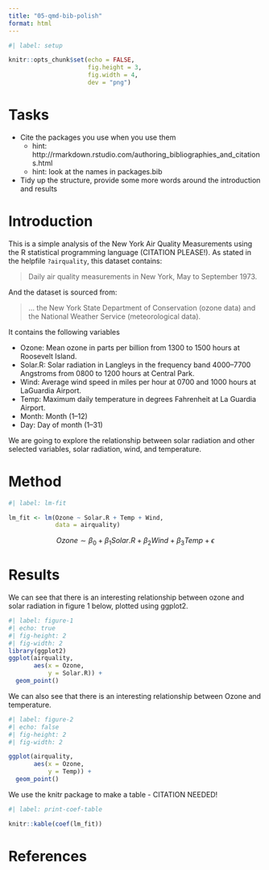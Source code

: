 ```yaml
---
title: "05-qmd-bib-polish"
format: html
---
```


```r
#| label: setup

knitr::opts_chunk$set(echo = FALSE,
                      fig.height = 3,
                      fig.width = 4,
                      dev = "png")
```


# Tasks

- Cite the packages you use when you use them
  - hint: http://rmarkdown.rstudio.com/authoring_bibliographies_and_citations.html
  - hint: look at the names in packages.bib
- Tidy up the structure, provide some more words around the introduction and results

# Introduction

This is a simple analysis of the New York Air Quality Measurements using the R statistical programming language (CITATION PLEASE!). As stated in the helpfile `?airquality`, this dataset contains:

> Daily air quality measurements in New York, May to September 1973.

And the dataset is sourced from:

> ... the New York State Department of Conservation (ozone data) and the National Weather Service (meteorological data).

It contains the following variables

- Ozone: Mean ozone in parts per billion from 1300 to 1500 hours at Roosevelt Island.
- Solar.R: Solar radiation in Langleys in the frequency band 4000–7700 Angstroms from 0800 to 1200 hours at Central Park.
- Wind: Average wind speed in miles per hour at 0700 and 1000 hours at LaGuardia Airport.
- Temp: Maximum daily temperature in degrees Fahrenheit at La Guardia Airport.
- Month: Month (1--12)
- Day: Day of month (1--31)

We are going to explore the relationship between solar radiation and other selected variables, solar radiation, wind, and temperature.

# Method

```r
#| label: lm-fit

lm_fit <- lm(Ozone ~ Solar.R + Temp + Wind, 
             data = airquality)

```

$$
Ozone \sim \beta_0 + \beta_1Solar.R + \beta_2 Wind + \beta_3Temp + \epsilon
$$

# Results

We can see that there is an interesting relationship between ozone and solar radiation in figure 1 below, plotted using ggplot2.

```r
#| label: figure-1
#| echo: true
#| fig-height: 2
#| fig-width: 2
library(ggplot2)
ggplot(airquality,
       aes(x = Ozone,
           y = Solar.R)) + 
  geom_point()

```

We can also see that there is an interesting relationship between Ozone and temperature.

```r
#| label: figure-2
#| echo: false
#| fig-height: 2
#| fig-width: 2

ggplot(airquality,
       aes(x = Ozone,
           y = Temp)) + 
  geom_point()

```

We use the knitr package to make a table - CITATION NEEDED!

```r
#| label: print-coef-table

knitr::kable(coef(lm_fit))

```

# References
